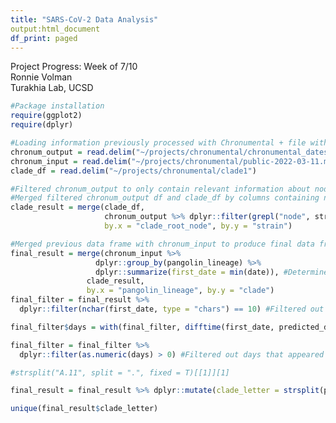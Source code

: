 ```yaml
---
title: "SARS-CoV-2 Data Analysis"
output:html_document
df_print: paged
---
```


Project Progress: Week of 7/10  
Ronnie Volman  
Turakhia Lab, UCSD

```r
#Package installation
require(ggplot2)
require(dplyr)
```

```r
#Loading information previously processed with Chronumental + file with clade information. 
chronum_output = read.delim("~/projects/chronumental/chronumental_dates_public-2022-03-11.metadata.tsv.gz.tsv")
chronum_input = read.delim("~/projects/chronumental/public-2022-03-11.metadata.tsv.gz")
clade_df = read.delim("~/projects/chronumental/clade1")

```

```r
#Filtered chronum_output to only contain relevant information about nodes
#Merged filtered chronum_output df and clade_df by columns containing node information
clade_result = merge(clade_df,
                     chronum_output %>% dplyr::filter(grepl("node", strain)), 
                     by.x = "clade_root_node", by.y = "strain")

```

```r
#Merged previous data frame with chronum_input to produce final data frame
final_result = merge(chronum_input %>% 
                   dplyr::group_by(pangolin_lineage) %>% 
                   dplyr::summarize(first_date = min(date)), #Determined first observed date of each clade
                 clade_result, 
                 by.x = "pangolin_lineage", by.y = "clade")
final_filter = final_result %>% 
  dplyr::filter(nchar(first_date, type = "chars") == 10) #Filtered out incomplete dates (e.g., "2020-5")

final_filter$days = with(final_filter, difftime(first_date, predicted_date, units = "days")) #Appended column containing time difference (in days) between first observed and first emerged dates of the clade.

final_filter = final_filter %>% 
  dplyr::filter(as.numeric(days) > 0) #Filtered out days that appeared as negative numbers

#strsplit("A.11", split = ".", fixed = T)[[1]][1]  

final_result = final_result %>% dplyr::mutate(clade_letter = strsplit(pangolin_lineage, split = ".", fixed = T)[[1]][1]) #Appended column with clade letter.

unique(final_result$clade_letter)

```
